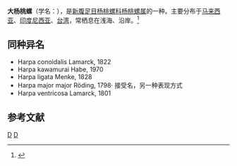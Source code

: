 {{Speciesbox
| taxon = Harpa major
| image = Harpidae sp.jpg
| binomial_authority = Röding, 1798
}}
'''大杨桃螺'''（学名：''{{lang|la|Harpa major}}''），是[[新腹足目|新腹足目]][[杨桃螺科|杨桃螺科]][[杨桃螺属|杨桃螺属]]的一种。主要分布于[[马来西亚|马来西亚]]、[[印度尼西亚|印度尼西亚]]、[[台湾|台湾]]，常栖息在浅海、沿岸。<ref>{{cite web|url=http://shell.sinica.edu.tw/chinese/shellbase_detail.php?science_no=1328|title=国际贝库：大杨桃螺|publisher=台湾贝类资料库|accessdate=2009-08-11|archive-date=2016-03-04|archive-url=https://web.archive.org/web/20160304125723/http://shell.sinica.edu.tw/chinese/shellbase_detail.php?science_no=1328|dead-url=no}}</ref>

==同种异名==
* Harpa conoidalis Lamarck, 1822
* Harpa kawamurai Habe, 1970
* Harpa ligata Menke, 1828
* Harpa major major Röding, 1798· 接受名，另一种表现方式
* Harpa ventricosa Lamarck, 1801

== 参考文献 ==
{{reflist}}
{{Taxonbar|from=Q1056464}}

[[Category:杨桃螺属|D]]
[[Category:_1798年描述的动物|D]]